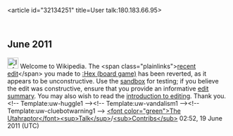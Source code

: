 <article id="32134251" title=User talk:180.183.66.95>
	<talkpage id="32134251" title="User talk:180.183.66.95">

== June 2011 ==

[[Image:Information.png|25px|alt=|link=]] Welcome to Wikipedia. The &lt;span class=&quot;plainlinks&quot;&gt;[http://en.wikipedia.org/wiki/Hex_(board_game)?diff=435029169 recent edit]&lt;/span&gt; you made to [[:Hex (board game)]] has been reverted, as it appears to be unconstructive. Use the [[Wikipedia:Sandbox|sandbox]] for testing; if you believe the edit was constructive, ensure that you provide an informative [[Help:Edit summary|edit summary]]. You may also wish to read the [[Wikipedia:Introduction|introduction to editing]]. Thank you. &lt;!-- Template:uw-huggle1 --&gt;&lt;!-- Template:uw-vandalism1 --&gt;&lt;!-- Template:uw-cluebotwarning1 --&gt; [[User:The Utahraptor|&lt;font color=&quot;green&quot;&gt;The Utahraptor&lt;/font&gt;]][[User talk:The Utahraptor|&lt;sup&gt;Talk&lt;/sup&gt;]]/[[Special:Contributions/The Utahraptor|&lt;sub&gt;Contribs&lt;/sub&gt;]] 02:52, 19 June 2011 (UTC)
	</talkpage>
</article>